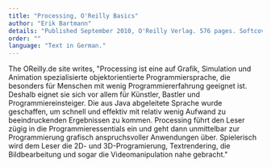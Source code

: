 ```yaml
---
title: "Processing, O'Reilly Basics"
author: "Erik Bartmann"
details: "Published September 2010, O'Reilly Verlag. 576 pages. Softcover."
order: ""
language: "Text in German."
---
```


The OReilly.de site writes, "Processing ist eine auf Grafik, Simulation und Animation spezialisierte objektorientierte Programmiersprache, die besonders für Menschen mit wenig Programmiererfahrung geeignet ist. Deshalb eignet sie sich vor allem für Künstler, Bastler und Programmiereinsteiger. Die aus Java abgeleitete Sprache wurde geschaffen, um schnell und effektiv mit relativ wenig Aufwand zu beeindruckenden Ergebnissen zu kommen. Processing führt den Leser zügig in die Programmieressentials ein und geht dann unmittelbar zur Programmierung grafisch anspruchsvoller Anwendungen über. Spielerisch wird dem Leser die 2D- und 3D-Programierung, Textrendering, die Bildbearbeitung und sogar die Videomanipulation nahe gebracht."
